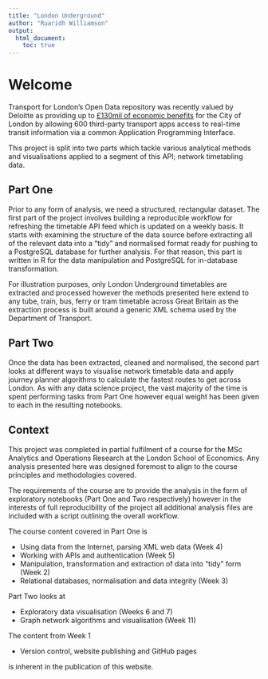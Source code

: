 ```yaml
---
title: "London Underground"
author: "Ruaridh Williamson"
output:
  html_document:
    toc: true
---
```


# Welcome

Transport for London's Open Data repository was recently valued by Deloitte
as providing up to [£130mil of economic benefits][1] for the City of London by
allowing 600 third-party transport apps access to real-time transit information
via a common Application Programming Interface.

[1]: https://tfl.gov.uk/info-for/media/press-releases/2017/october/tfl-s-free-open-data-boosts-london-s-economy

This project is split into two parts which tackle various analytical methods
and visualisations applied to a segment of this API; network timetabling data.

## Part One

Prior to any form of analysis, we need a structured, rectangular dataset.
The first part of the project involves building a reproducible workflow for
refreshing the timetable API feed which is updated on a weekly basis.
It starts with examining the structure of the data source before
extracting all of the relevant data into a "tidy" and normalised format
ready for pushing to a PostgreSQL database for further analysis.
For that reason, this part is written in R for the data manipulation
and PostgreSQL for in-database transformation.

For illustration purposes, only London Underground timetables are extracted
and processed however the methods presented here extend to any tube, train,
bus, ferry or tram timetable across Great Britain as the extraction process
is built around a generic XML schema used by the Department of Transport.

## Part Two

Once the data has been extracted, cleaned and normalised, the
second part looks at different ways to visualise network timetable data
and apply journey planner algorithms to calculate the fastest routes
to get across London. As with any data science project, the vast majority
of the time is spent performing tasks from Part One however equal weight
has been given to each in the resulting notebooks.

## Context

This project was completed in partial fulfilment of a course for the MSc Analytics and
Operations Research at the London School of Economics. Any analysis presented here
was designed foremost to align to the course principles and methodologies covered.

The requirements of the course are to provide the analysis in the form of exploratory
notebooks (Part One and Two respectively) however in the interests of full reproducibility
of the project all additional analysis files are included with a script outlining
the overall workflow.

The course content covered in Part One is

- Using data from the Internet, parsing XML web data (Week 4)
- Working with APIs and authentication (Week 5)
- Manipulation, transformation and extraction of data into "tidy" form (Week 2)
- Relational databases, normalisation and data integrity (Week 3)

Part Two looks at

- Exploratory data visualisation (Weeks 6 and 7)
- Graph network algorithms and visualisation (Week 11)

The content from Week 1

- Version control, website publishing and GitHub pages

is inherent in the publication of this website.







